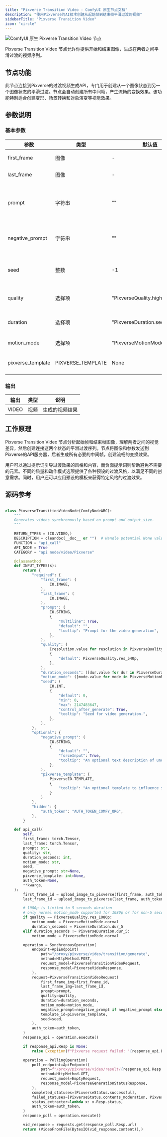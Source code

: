 ```yaml
---
title: "Pixverse Transition Video - ComfyUI 原生节点文档"
description: "使用Pixverse的AI技术创建从起始帧到结束帧平滑过渡的视频"
sidebarTitle: "Pixverse Transition Video"
icon: "circle"
---
```


![ComfyUI 原生 Pixverse Transition Video 节点](/images/built-in-nodes/api_nodes/pixverse/pixverse-transition-video.jpg)

Pixverse Transition Video 节点允许你提供开始和结束图像，生成在两者之间平滑过渡的视频序列。

## 节点功能

此节点连接到Pixverse的过渡视频生成API，专门用于创建从一个图像状态到另一个图像状态的平滑过渡。节点会自动创建所有中间帧，产生流畅的变换效果。该功能特别适合创建变形、场景转换和对象演变等视觉效果。

## 参数说明

### 基本参数

| 参数             | 类型     | 默认值                    | 说明                           |
|-----------------|----------|--------------------------|-------------------------------|
| first_frame     | 图像      | -                        | 视频的起始帧图像                  |
| last_frame      | 图像      | -                        | 视频的结束帧图像                  |
| prompt          | 字符串    | ""                       | 描述视频内容和过渡效果的文本提示词     |
| negative_prompt | 字符串    | ""                       | 指定不希望在视频中出现的元素          |
| seed            | 整数      | -1                       | 生成过程的随机种子，-1为随机          |
| quality         | 选择项    | "PixverseQuality.high"   | 生成视频的质量级别                 |
| duration        | 选择项    | "PixverseDuration.seconds_4" | 生成视频的持续时间             |
| motion_mode     | 选择项    | "PixverseMotionMode.standard" | 视频的动作模式               |
| pixverse_template | PIXVERSE_TEMPLATE | None         | 可选的Pixverse模板配置           |

### 输出

| 输出   | 类型   | 说明          |
|--------|--------|--------------|
| VIDEO  | 视频   | 生成的视频结果 |

## 工作原理

Pixverse Transition Video 节点分析起始帧和结束帧图像，理解两者之间的视觉差异，然后创建连接这两个状态的平滑过渡序列。节点将图像和参数发送到Pixverse的API服务器，后者生成所有必要的中间帧，创建流畅的变换效果。

用户可以通过提示词引导过渡效果的风格和内容，而负面提示词则帮助避免不需要的元素。不同的质量和动作模式选项提供了各种预设的过渡风格，以满足不同的创意需求。同时，用户还可以应用预设的模板来获得特定风格的过渡效果。

## 源码参考

```python

class PixverseTransitionVideoNode(ComfyNodeABC):
    """
    Generates videos synchronously based on prompt and output_size.
    """

    RETURN_TYPES = (IO.VIDEO,)
    DESCRIPTION = cleandoc(__doc__ or "")  # Handle potential None value
    FUNCTION = "api_call"
    API_NODE = True
    CATEGORY = "api node/video/Pixverse"

    @classmethod
    def INPUT_TYPES(s):
        return {
            "required": {
                "first_frame": (
                    IO.IMAGE,
                ),
                "last_frame": (
                    IO.IMAGE,
                ),
                "prompt": (
                    IO.STRING,
                    {
                        "multiline": True,
                        "default": "",
                        "tooltip": "Prompt for the video generation",
                    },
                ),
                "quality": (
                    [resolution.value for resolution in PixverseQuality],
                    {
                        "default": PixverseQuality.res_540p,
                    },
                ),
                "duration_seconds": ([dur.value for dur in PixverseDuration],),
                "motion_mode": ([mode.value for mode in PixverseMotionMode],),
                "seed": (
                    IO.INT,
                    {
                        "default": 0,
                        "min": 0,
                        "max": 2147483647,
                        "control_after_generate": True,
                        "tooltip": "Seed for video generation.",
                    },
                ),
            },
            "optional": {
                "negative_prompt": (
                    IO.STRING,
                    {
                        "default": "",
                        "forceInput": True,
                        "tooltip": "An optional text description of undesired elements on an image.",
                    },
                ),
                "pixverse_template": (
                    PixverseIO.TEMPLATE,
                    {
                        "tooltip": "An optional template to influence style of generation, created by the Pixverse Template node."
                    }
                )
            },
            "hidden": {
                "auth_token": "AUTH_TOKEN_COMFY_ORG",
            },
        }

    def api_call(
        self,
        first_frame: torch.Tensor,
        last_frame: torch.Tensor,
        prompt: str,
        quality: str,
        duration_seconds: int,
        motion_mode: str,
        seed,
        negative_prompt: str=None,
        pixverse_template: int=None,
        auth_token=None,
        **kwargs,
    ):
        first_frame_id = upload_image_to_pixverse(first_frame, auth_token=auth_token)
        last_frame_id = upload_image_to_pixverse(last_frame, auth_token=auth_token)

        # 1080p is limited to 5 seconds duration
        # only normal motion_mode supported for 1080p or for non-5 second duration
        if quality == PixverseQuality.res_1080p:
            motion_mode = PixverseMotionMode.normal
            duration_seconds = PixverseDuration.dur_5
        elif duration_seconds != PixverseDuration.dur_5:
            motion_mode = PixverseMotionMode.normal

        operation = SynchronousOperation(
            endpoint=ApiEndpoint(
                path="/proxy/pixverse/video/transition/generate",
                method=HttpMethod.POST,
                request_model=PixverseTransitionVideoRequest,
                response_model=PixverseVideoResponse,
            ),
            request=PixverseTransitionVideoRequest(
                first_frame_img=first_frame_id,
                last_frame_img=last_frame_id,
                prompt=prompt,
                quality=quality,
                duration=duration_seconds,
                motion_mode=motion_mode,
                negative_prompt=negative_prompt if negative_prompt else None,
                template_id=pixverse_template,
                seed=seed,
            ),
            auth_token=auth_token,
        )
        response_api = operation.execute()

        if response_api.Resp is None:
            raise Exception(f"Pixverse request failed: '{response_api.ErrMsg}'")

        operation = PollingOperation(
            poll_endpoint=ApiEndpoint(
                path=f"/proxy/pixverse/video/result/{response_api.Resp.video_id}",
                method=HttpMethod.GET,
                request_model=EmptyRequest,
                response_model=PixverseGenerationStatusResponse,
            ),
            completed_statuses=[PixverseStatus.successful],
            failed_statuses=[PixverseStatus.contents_moderation, PixverseStatus.failed, PixverseStatus.deleted],
            status_extractor=lambda x: x.Resp.status,
            auth_token=auth_token,
        )
        response_poll = operation.execute()

        vid_response = requests.get(response_poll.Resp.url)
        return (VideoFromFile(BytesIO(vid_response.content)),)
``` 